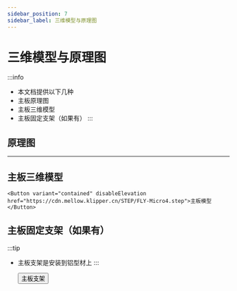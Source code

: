 ```yaml
---
sidebar_position: 7
sidebar_label: 三维模型与原理图
---
```



# 三维模型与原理图


:::info
* 本文档提供以下几种
* 主板原理图
* 主板三维模型
* 主板固定支架（如果有）
:::

## 原理图

<PdfView file="https://cdn.mellow.klipper.cn/SCH-PDF/FLY-Micro4.pdf"/>

----

## 主板三维模型

    <Button variant="contained" disableElevation href="https://cdn.mellow.klipper.cn/STEP/FLY-Micro4.step">主板模型</Button>


## 主板固定支架（如果有）

:::tip
* 主板支架是安装到铝型材上
:::

    <Button variant="contained" disableElevation href="https://www.printables.com/model/1014871-mellow-fly-micro4-extrusion-mount">主板支架</Button>
